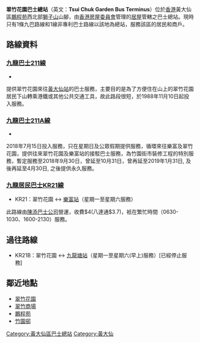 {{Infobox HK Bus terminus
|engname=Tsui Chuk Garden Bus Terminus
| image= TsuiChukBusTerminus2017.jpg
| name=翠竹花園巴士總站
| district=[[黃大仙區|黃大仙區]]
| area=竹園/翠竹
| street=[[私家路|私家路]]範圍
| opendate=1988年
| terminate=[[九巴|九巴]] <br />[[九龍巴士211線|211]]、[[九龍巴士211A線|211A]] <br /> 屋村巴士 <br /> KR21線
| via= 無
| feeder= 無
| nearbystreets=[[穎竹街|穎竹街]]、[[竹園道|竹園道]]
| nearbysights=[[翠竹花園|翠竹花園]]
| notes=
| alternative=
| bgcolor=red
| fontcolor=white
}}

'''翠竹花園巴士總站'''（英文：'''Tsui Chuk Garden Bus Terminus'''）位於[[香港|香港]]黃大仙區[[鵬程苑|鵬程苑]]西北部[[獅子山_(香港)|獅子山]]山腳，由[[香港房屋委員會|香港房屋委員會]]管理的[[居屋|居屋]]管轄之巴士總站。現時只有1條九巴路線和1線非專利巴士路線以該地為總站，服務該區的居民和商戶。

==路線資料==
===[[九龍巴士211線|九龍巴士211線]]===
*{{HK Bus Route KLNT|211|inline}}
提供翠竹花園來往[[黃大仙站|黃大仙站]]的巴士服務，主要目的是為了方便住在山上的翠竹花園居民下山轉乘港鐵或其他公共交通工具，故此路段很短，於1988年11月10日起投入服務。

===[[九龍巴士211線|九龍巴士211A線]]===
*{{HK Bus Route KLNT|211A|inline}}
2018年7月15日投入服務，只在星期日及公眾假期提供服務，循環來往樂富及翠竹花園，提供往來翠竹花園及樂富站的接駁巴士服務，為竹園街市裝修工程的特別服務，暫定服務至2018年9月30日，曾延至10月31日，曾再延至2019年1月31日, 及後再延至4月30日, 之後提供永久服務。

===[[九龍居民巴士KR21線|九龍居民巴士KR21線]]===
*KR21：翠竹花園 ↔ [[樂富站|樂富站]]（星期一至星期六服務）
此路線由[[冠榮車行|陳添巴士公司]]營運，收費$4(八達通$3.7)，衹在繁忙時間（0630-1030、1600-2130）服務。<br>

==過往路線==
*KR21B：翠竹花園 ↔ [[九龍塘站_(香港)|九龍塘站]]（星期一至星期六(早上)服務）[已經停止服務]

==鄰近地點==
*[[翠竹花園|翠竹花園]]
*[[翠竹商場|翠竹商場]]
*[[鵬程苑|鵬程苑]]
*[[竹園邨|竹園邨]]

{{香港黃大仙區巴士總站列表}}

[[Category:黃大仙區巴士總站|Category:黃大仙區巴士總站]]
[[Category:黃大仙|Category:黃大仙]]